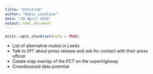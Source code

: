 ```yaml
---
title: "Untitled"
author: "Robin Lovelace"
date: "29 April 2016"
output: html_document
---
```


```r
knitr::opts_chunk$set(echo = TRUE)
```

- List of alternative routes in Leeds
- Talk to DfT about press release and ask for contact with their press officer
- Create map overlay of the PCT on the superhighway
- Crowdsouced data potential